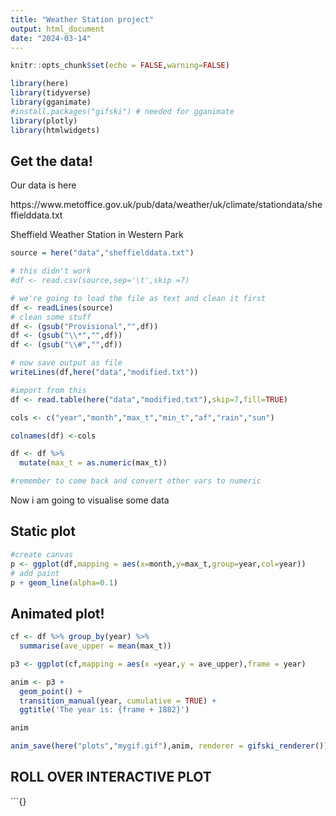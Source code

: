 ```yaml
---
title: "Weather Station project"
output: html_document
date: "2024-03-14"
---
```


```r
knitr::opts_chunk$set(echo = FALSE,warning=FALSE)
```

```r
library(here)
library(tidyverse)
library(gganimate)
#install.packages("gifski") # needed for gganimate
library(plotly)
library(htmlwidgets)
```


## Get the data!

Our data is here

https://www.metoffice.gov.uk/pub/data/weather/uk/climate/stationdata/sheffielddata.txt

Sheffield Weather Station in Western Park
```r

source = here("data","sheffielddata.txt")

# this didn't work
#df <- read.csv(source,sep='\t',skip =7)

# we're going to load the file as text and clean it first
df <- readLines(source)
# clean some stuff
df <- (gsub("Provisional","",df))
df <- (gsub("\\*","",df))
df <- (gsub("\\#","",df))

# now save output as file
writeLines(df,here("data","modified.txt"))

#import from this
df <- read.table(here("data","modified.txt"),skip=7,fill=TRUE)

```

```r

cols <- c("year","month","max_t","min_t","af","rain","sun")

colnames(df) <-cols

df <- df %>%
  mutate(max_t = as.numeric(max_t))

#remember to come back and convert other vars to numeric

```

Now i am going to visualise some data

## Static plot

```r

#create canvas
p <- ggplot(df,mapping = aes(x=month,y=max_t,group=year,col=year))
# add paint
p + geom_line(alpha=0.1)

```

## Animated plot!


```r

cf <- df %>% group_by(year) %>%
  summarise(ave_upper = mean(max_t))

p3 <- ggplot(cf,mapping = aes(x =year,y = ave_upper),frame = year)

anim <- p3 + 
  geom_point() +
  transition_manual(year, cumulative = TRUE) +
  ggtitle('The year is: {frame + 1882}')

anim

anim_save(here("plots","mygif.gif"),anim, renderer = gifski_renderer())
```

## ROLL OVER INTERACTIVE PLOT

```{}